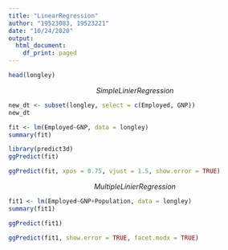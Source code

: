 ---
title: "LinearRegression"
author: "19523083, 19523221"
date: "10/24/2020"
output:
  html_document:
    df_print: paged
---

```{r}
head(longley)
```

$$Simple Linier Regression$$

```{r}
new_dt <- subset(longley, select = c(Employed, GNP))
new_dt
```


```{r}
fit <- lm(Employed~GNP, data = longley)
summary(fit)
```


```{r}
library(predict3d)
ggPredict(fit)
```


```{r}
ggPredict(fit, xpos = 0.75, vjust = 1.5, show.error = TRUE)
```

$$Multiple Linier Regression$$

```{r}
fit1 <- lm(Employed~GNP+Population, data = longley) 
summary(fit1)
```


```{r}
ggPredict(fit1)
```


```{r}
ggPredict(fit1, show.error = TRUE, facet.modx = TRUE)
```